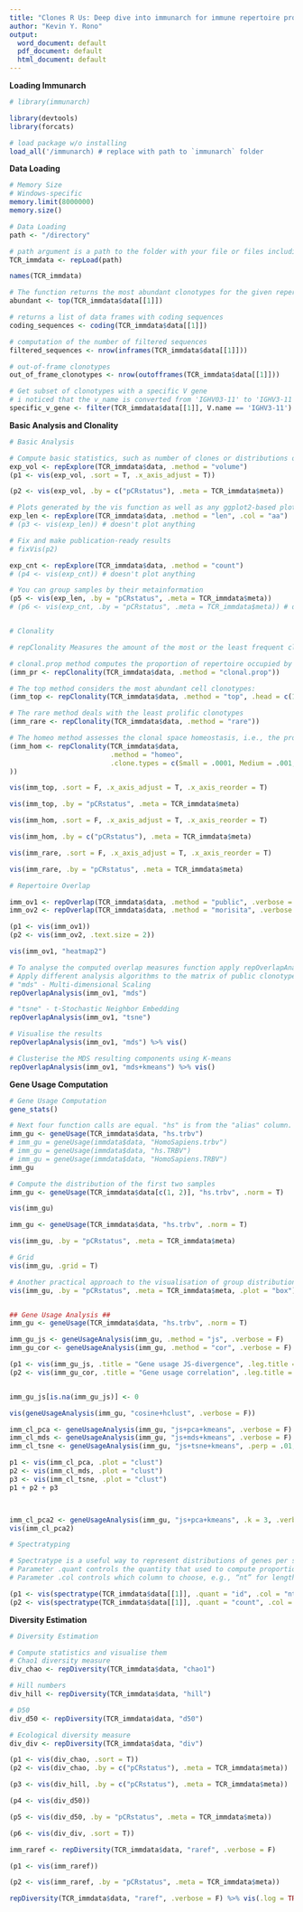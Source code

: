 ```yaml
---
title: "Clones R Us: Deep dive into immunarch for immune repertoire profiling"
author: "Kevin Y. Rono"
output:
  word_document: default
  pdf_document: default
  html_document: default
---
```


**Loading Immunarch**
```r
# library(immunarch)

library(devtools)
library(forcats)

# load package w/o installing
load_all('/immunarch) # replace with path to `immunarch` folder
```


**Data Loading**
```r
# Memory Size
# Windows-specific
memory.limit(8000000)
memory.size()

# Data Loading
path <- "/directory"

# path argument is a path to the folder with your file or files including metadata file also (if you have one).
TCR_immdata <- repLoad(path)

names(TCR_immdata)

# The function returns the most abundant clonotypes for the given repertoire:
abundant <- top(TCR_immdata$data[[1]])

# returns a list of data frames with coding sequences
coding_sequences <- coding(TCR_immdata$data[[1]])

# computation of the number of filtered sequences
filtered_sequences <- nrow(inframes(TCR_immdata$data[[1]]))

# out-of-frame clonotypes
out_of_frame_clonotypes <- nrow(outofframes(TCR_immdata$data[[1]]))

# Get subset of clonotypes with a specific V gene
# i noticed that the v_name is converted from 'IGHV03-11' to 'IGHV3-11'
specific_v_gene <- filter(TCR_immdata$data[[1]], V.name == 'IGHV3-11')
```


**Basic Analysis and Clonality**
```r
# Basic Analysis

# Compute basic statistics, such as number of clones or distributions of lengths and counts. To explore them you need to pass the statistics, e.g. count, to the .method.
exp_vol <- repExplore(TCR_immdata$data, .method = "volume")
(p1 <- vis(exp_vol, .sort = T, .x_axis_adjust = T))

(p2 <- vis(exp_vol, .by = c("pCRstatus"), .meta = TCR_immdata$meta))

# Plots generated by the vis function as well as any ggplot2-based plots can be passed to fixVis—built-in software tool for making publication-ready plots:
exp_len <- repExplore(TCR_immdata$data, .method = "len", .col = "aa")
# (p3 <- vis(exp_len)) # doesn't plot anything

# Fix and make publication-ready results
# fixVis(p2)

exp_cnt <- repExplore(TCR_immdata$data, .method = "count")
# (p4 <- vis(exp_cnt)) # doesn't plot anything

# You can group samples by their metainformation
(p5 <- vis(exp_len, .by = "pCRstatus", .meta = TCR_immdata$meta))
# (p6 <- vis(exp_cnt, .by = "pCRstatus", .meta = TCR_immdata$meta)) # doesn't plot anything


# Clonality

# repClonality Measures the amount of the most or the least frequent clonotypes

# clonal.prop method computes the proportion of repertoire occupied by the pools of cell clones
(imm_pr <- repClonality(TCR_immdata$data, .method = "clonal.prop"))

# The top method considers the most abundant cell clonotypes:
(imm_top <- repClonality(TCR_immdata$data, .method = "top", .head = c(10, 100, 1000, 3000, 10000)))

# The rare method deals with the least prolific clonotypes
(imm_rare <- repClonality(TCR_immdata$data, .method = "rare"))

# The homeo method assesses the clonal space homeostasis, i.e., the proportion of the repertoire occupied by the clones of a given size
(imm_hom <- repClonality(TCR_immdata$data,
                         .method = "homeo",
                         .clone.types = c(Small = .0001, Medium = .001, Large = .01, Hyperexpanded = 1)
))

vis(imm_top, .sort = F, .x_axis_adjust = T, .x_axis_reorder = T)

vis(imm_top, .by = "pCRstatus", .meta = TCR_immdata$meta)

vis(imm_hom, .sort = F, .x_axis_adjust = T, .x_axis_reorder = T)

vis(imm_hom, .by = c("pCRstatus"), .meta = TCR_immdata$meta)

vis(imm_rare, .sort = F, .x_axis_adjust = T, .x_axis_reorder = T)

vis(imm_rare, .by = "pCRstatus", .meta = TCR_immdata$meta)
```

```r
# Repertoire Overlap

imm_ov1 <- repOverlap(TCR_immdata$data, .method = "public", .verbose = F)
imm_ov2 <- repOverlap(TCR_immdata$data, .method = "morisita", .verbose = F)

(p1 <- vis(imm_ov1))
(p2 <- vis(imm_ov2, .text.size = 2))

vis(imm_ov1, "heatmap2")

# To analyse the computed overlap measures function apply repOverlapAnalysis
# Apply different analysis algorithms to the matrix of public clonotypes:
# "mds" - Multi-dimensional Scaling
repOverlapAnalysis(imm_ov1, "mds")

# "tsne" - t-Stochastic Neighbor Embedding
repOverlapAnalysis(imm_ov1, "tsne")

# Visualise the results
repOverlapAnalysis(imm_ov1, "mds") %>% vis()

# Clusterise the MDS resulting components using K-means
repOverlapAnalysis(imm_ov1, "mds+kmeans") %>% vis()
```


**Gene Usage Computation**
```r
# Gene Usage Computation
gene_stats()

# Next four function calls are equal. "hs" is from the "alias" column.
imm_gu <- geneUsage(TCR_immdata$data, "hs.trbv")
# imm_gu = geneUsage(immdata$data, "HomoSapiens.trbv")
# imm_gu = geneUsage(immdata$data, "hs.TRBV")
# imm_gu = geneUsage(immdata$data, "HomoSapiens.TRBV")
imm_gu

# Compute the distribution of the first two samples
imm_gu <- geneUsage(TCR_immdata$data[c(1, 2)], "hs.trbv", .norm = T)

vis(imm_gu)

imm_gu <- geneUsage(TCR_immdata$data, "hs.trbv", .norm = T)

vis(imm_gu, .by = "pCRstatus", .meta = TCR_immdata$meta)

# Grid
vis(imm_gu, .grid = T)

# Another practical approach to the visualisation of group distributions are box plots
vis(imm_gu, .by = "pCRstatus", .meta = TCR_immdata$meta, .plot = "box")


## Gene Usage Analysis ##
imm_gu <- geneUsage(TCR_immdata$data, "hs.trbv", .norm = T)

imm_gu_js <- geneUsageAnalysis(imm_gu, .method = "js", .verbose = F)
imm_gu_cor <- geneUsageAnalysis(imm_gu, .method = "cor", .verbose = F)

(p1 <- vis(imm_gu_js, .title = "Gene usage JS-divergence", .leg.title = "JS", .text.size = 1.5))
(p2 <- vis(imm_gu_cor, .title = "Gene usage correlation", .leg.title = "Cor", .text.size = 1.5))


imm_gu_js[is.na(imm_gu_js)] <- 0

vis(geneUsageAnalysis(imm_gu, "cosine+hclust", .verbose = F))

imm_cl_pca <- geneUsageAnalysis(imm_gu, "js+pca+kmeans", .verbose = F)
imm_cl_mds <- geneUsageAnalysis(imm_gu, "js+mds+kmeans", .verbose = F)
imm_cl_tsne <- geneUsageAnalysis(imm_gu, "js+tsne+kmeans", .perp = .01, .verbose = F)

p1 <- vis(imm_cl_pca, .plot = "clust")
p2 <- vis(imm_cl_mds, .plot = "clust")
p3 <- vis(imm_cl_tsne, .plot = "clust")
p1 + p2 + p3



imm_cl_pca2 <- geneUsageAnalysis(imm_gu, "js+pca+kmeans", .k = 3, .verbose = F)
vis(imm_cl_pca2)

# Spectratyping

# Spectratype is a useful way to represent distributions of genes per sequence length. 
# Parameter .quant controls the quantity that used to compute proportions of genes - either by clonotype (id) or by number of clones per clonotype (count). 
# Parameter .col controls which column to choose, e.g., “nt” for lengths of CDR3 nucleotide sequences only (without grouping by gene segments), “aa+v” for lengths of CDR3 amino acid sequences (grouped by V gene segments).

(p1 <- vis(spectratype(TCR_immdata$data[[1]], .quant = "id", .col = "nt")))
(p2 <- vis(spectratype(TCR_immdata$data[[1]], .quant = "count", .col = "aa+v")))
```


**Diversity Estimation**
```r
# Diversity Estimation

# Compute statistics and visualise them
# Chao1 diversity measure
div_chao <- repDiversity(TCR_immdata$data, "chao1")

# Hill numbers
div_hill <- repDiversity(TCR_immdata$data, "hill")

# D50
div_d50 <- repDiversity(TCR_immdata$data, "d50")

# Ecological diversity measure
div_div <- repDiversity(TCR_immdata$data, "div")

(p1 <- vis(div_chao, .sort = T))
(p2 <- vis(div_chao, .by = c("pCRstatus"), .meta = TCR_immdata$meta))

(p3 <- vis(div_hill, .by = c("pCRstatus"), .meta = TCR_immdata$meta))

(p4 <- vis(div_d50))

(p5 <- vis(div_d50, .by = "pCRstatus", .meta = TCR_immdata$meta))

(p6 <- vis(div_div, .sort = T))

imm_raref <- repDiversity(TCR_immdata$data, "raref", .verbose = F)

(p1 <- vis(imm_raref))

(p2 <- vis(imm_raref, .by = "pCRstatus", .meta = TCR_immdata$meta))

repDiversity(TCR_immdata$data, "raref", .verbose = F) %>% vis(.log = TRUE)
```
